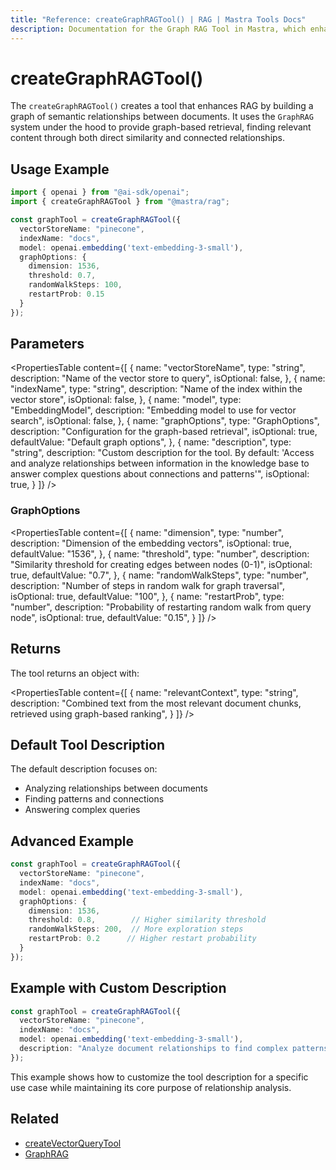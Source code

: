 ```yaml
---
title: "Reference: createGraphRAGTool() | RAG | Mastra Tools Docs"
description: Documentation for the Graph RAG Tool in Mastra, which enhances RAG by building a graph of semantic relationships between documents.
---
```


# createGraphRAGTool()

The `createGraphRAGTool()` creates a tool that enhances RAG by building a graph of semantic relationships between documents. It uses the `GraphRAG` system under the hood to provide graph-based retrieval, finding relevant content through both direct similarity and connected relationships.

## Usage Example

```typescript
import { openai } from "@ai-sdk/openai";
import { createGraphRAGTool } from "@mastra/rag";

const graphTool = createGraphRAGTool({
  vectorStoreName: "pinecone",
  indexName: "docs",
  model: openai.embedding('text-embedding-3-small'),
  graphOptions: {
    dimension: 1536,
    threshold: 0.7,
    randomWalkSteps: 100,
    restartProb: 0.15
  }
});
```

## Parameters

<PropertiesTable
  content={[
    {
      name: "vectorStoreName",
      type: "string",
      description: "Name of the vector store to query",
      isOptional: false,
    },
    {
      name: "indexName",
      type: "string",
      description: "Name of the index within the vector store",
      isOptional: false,
    },
    {
      name: "model",
      type: "EmbeddingModel",
      description: "Embedding model to use for vector search",
      isOptional: false,
    },
    {
      name: "graphOptions",
      type: "GraphOptions",
      description: "Configuration for the graph-based retrieval",
      isOptional: true,
      defaultValue: "Default graph options",
    },
    {
      name: "description",
      type: "string",
      description: "Custom description for the tool. By default: 'Access and analyze relationships between information in the knowledge base to answer complex questions about connections and patterns'",
      isOptional: true,
    }
  ]}
/>

### GraphOptions

<PropertiesTable
  content={[
    {
      name: "dimension",
      type: "number",
      description: "Dimension of the embedding vectors",
      isOptional: true,
      defaultValue: "1536",
    },
    {
      name: "threshold",
      type: "number",
      description: "Similarity threshold for creating edges between nodes (0-1)",
      isOptional: true,
      defaultValue: "0.7",
    },
    {
      name: "randomWalkSteps",
      type: "number",
      description: "Number of steps in random walk for graph traversal",
      isOptional: true,
      defaultValue: "100",
    },
    {
      name: "restartProb",
      type: "number",
      description: "Probability of restarting random walk from query node",
      isOptional: true,
      defaultValue: "0.15",
    }
  ]}
/>

## Returns
The tool returns an object with:

<PropertiesTable
  content={[
    {
      name: "relevantContext",
      type: "string",
      description: "Combined text from the most relevant document chunks, retrieved using graph-based ranking",
    }
  ]}
/>

## Default Tool Description

The default description focuses on:
- Analyzing relationships between documents
- Finding patterns and connections
- Answering complex queries

## Advanced Example

```typescript
const graphTool = createGraphRAGTool({
  vectorStoreName: "pinecone",
  indexName: "docs",
  model: openai.embedding('text-embedding-3-small'),
  graphOptions: {
    dimension: 1536,
    threshold: 0.8,        // Higher similarity threshold
    randomWalkSteps: 200,  // More exploration steps
    restartProb: 0.2      // Higher restart probability
  }
});
```

## Example with Custom Description

```typescript
const graphTool = createGraphRAGTool({
  vectorStoreName: "pinecone",
  indexName: "docs",
  model: openai.embedding('text-embedding-3-small'),
  description: "Analyze document relationships to find complex patterns and connections in our company's historical data"
});
```

This example shows how to customize the tool description for a specific use case while maintaining its core purpose of relationship analysis.

## Related

- [createVectorQueryTool](./vector-query-tool)
- [GraphRAG](../rag/graph-rag)